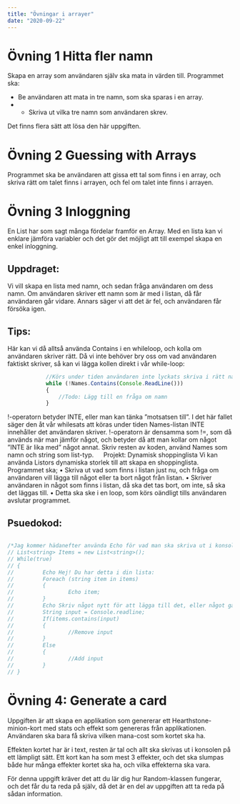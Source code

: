```yaml
---
title: "Övningar i arrayer"
date: "2020-09-22"
---
```






# Övning 1 Hitta fler namn
Skapa en array som användaren själv ska mata in värden till. Programmet ska:
- Be användaren att mata in tre namn, som ska sparas i en array.
- - Skriva ut vilka tre namn som användaren skrev.

Det finns flera sätt att lösa den här uppgiften.

# Övning 2 Guessing with Arrays
Programmet ska be användaren att gissa ett tal som finns i en array, och skriva rätt om talet finns i arrayen, och fel om talet inte finns i arrayen.

# Övning 3 Inloggning
En List har som sagt många fördelar framför en Array. Med en lista kan vi enklare jämföra variabler och det gör det möjligt att till exempel skapa en enkel inloggning.

## Uppdraget:
Vi vill skapa en lista med namn, och sedan fråga användaren om dess namn. Om användaren skriver ett namn som är med i listan, då får användaren går vidare. Annars säger vi att det är fel, och användaren får försöka igen.

## Tips:
Här kan vi då alltså använda Contains i en whileloop, och kolla om användaren skriver rätt. Då vi inte behöver bry oss om vad användaren faktiskt skriver, så kan vi lägga kollen direkt i vår while-loop:

```javascript
            //Körs under tiden användaren inte lyckats skriva i rätt namn
            while (!Names.Contains(Console.ReadLine()))
            {
                //Todo: Lägg till en fråga om namn
            }
```
!-operatorn betyder INTE, eller man kan tänka ”motsatsen till”. I det här fallet säger den åt vår whilesats att köras under tiden Names-listan INTE innehåller det användaren skriver.
!-operatorn är densamma som !=, som då används när man jämför något, och betyder då att man kollar om något ”INTE är lika med” något annat.
Skriv resten av koden, använd Names som namn och string som list-typ.
 
Projekt: Dynamisk shoppinglista
Vi kan använda Listors dynamiska storlek till att skapa en shoppinglista. Programmet ska;
•	Skriva ut vad som finns i listan just nu, och fråga om användaren vill lägga till något eller ta bort något från listan.
•	Skriver användaren in något som finns i listan, då ska det tas bort, om inte, så ska det läggas till.
•	Detta ska ske i en loop, som körs oändligt tills användaren avslutar programmet.


## Psuedokod:

```javascript

/*Jag kommer hädanefter använda Echo för vad man ska skriva ut i konsolen, istället för att skriva Console.Writeline().*/
// List<string> Items = new List<string>();
// While(true)
// {
//         Echo Hej! Du har detta i din lista:
//         Foreach (string item in items)
//         {
//                 Echo item;
//         }
//         Echo Skriv något nytt för att lägga till det, eller något gammalt för att ta bort det.
//         String input = Console.readline;
//         If(items.contains(input)
//         {
//                 //Remove input
//         }
//         Else
//         {
//                 //Add input
//         }
// }
```

# Övning 4: Generate a card
Uppgiften är att skapa en applikation som genererar ett Hearthstone-minion-kort med stats och effekt som genereras från applikationen. Användaren ska bara få skriva vilken mana-cost som kortet ska ha.

Effekten kortet har är i text, resten är tal och allt ska skrivas ut i konsolen på ett lämpligt sätt. Ett kort kan ha som mest 3 effekter, och det ska slumpas både hur många effekter kortet ska ha, och vilka effekterna ska vara.

För denna uppgift kräver det att du lär dig hur Random-klassen fungerar, och det får du ta reda på själv, då det är en del av uppgiften att ta reda på sådan information.
